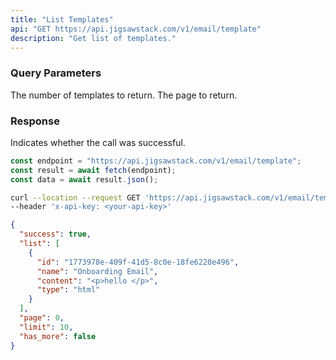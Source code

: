 ```yaml
---
title: "List Templates"
api: "GET https://api.jigsawstack.com/v1/email/template"
description: "Get list of templates."
---
```


### Query Parameters

<ParamField query="limit" default="30" type="string">
  The number of templates to return.
</ParamField>

<ParamField query="page" default="1" type="string">
  The page to return.
</ParamField>

<Snippet file="header.mdx" />

### Response

<ResponseField name="success" type="boolean">
  Indicates whether the call was successful.
</ResponseField>

<RequestExample>

```javascript Node.js
const endpoint = "https://api.jigsawstack.com/v1/email/template";
const result = await fetch(endpoint);
const data = await result.json();
```

```bash cURL
curl --location --request GET 'https://api.jigsawstack.com/v1/email/template' \
--header 'x-api-key: <your-api-key>'
```

</RequestExample>

<ResponseExample>

```json Response
{
  "success": true,
  "list": [
    {
      "id": "1773978e-409f-41d5-8c0e-18fe6220e496",
      "name": "Onboarding Email",
      "content": "<p>hello </p>",
      "type": "html"
    }
  ],
  "page": 0,
  "limit": 10,
  "has_more": false
}
```

</ResponseExample>
